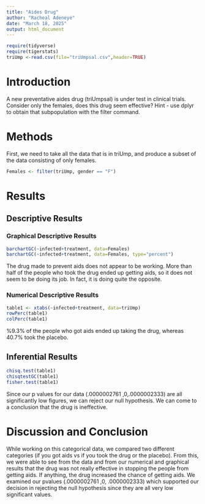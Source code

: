 ```yaml
---
title: "Aides Drug"
author: "Racheal Adeneye"
date: "March 18, 2025"
output: html_document
---
```


```r
require(tidyverse)
require(tigerstats)
triUmp <-read.csv(file="triUmpsal.csv",header=TRUE)
```

# Introduction

<!--In this section you explain what you are trying to show.  Where did the data come from?  What is the research or other question you are trying to answer?.  If you skimp in this section expect to be marked down in your grade. Paint a picture of the project a couple of paragraphs is expected!-->

A new  preventative aides drug (triUmpsal) is under test in clinical trials. Consider only the females, does this drug seem effective?  Hint - use dplyr to obtain that subpopulation with the filter command.

# Methods

<!--Decide on your methods:  use "variable analysis" or other appropriate descriptors.  Make sure to choose at least one graphical method and at least one numerical method. Discuss what data manipulations may be needed for example subsetting or other binning procedures and what sort of graphical displays and inferential tools will be used!-->

First, we need to take all the data that is in triUmp, and produce a subset of the data consisting of only females.

```r
Females <- filter(triUmp, gender == "F")
```


# Results

<!--Divide this section into two sub-sections:  One for your descriptive  results and one for your inferential results.!-->

## Descriptive Results

### Graphical Descriptive Results

<!--Graphical results here.  Make sure to show your code.  Provide appropriate labels for axes, giving units if possible, and provide a good title for the graph, too.  Use the graphical results to describe the patterns if any that exist in the data as focused toward the research question. Bottom line is to explain the features of the graph that are relevant to conforming or departing to what is expected by your null hypothesis !-->

```r
barchartGC(~infected+treatment, data=Females)
barchartGC(~infected+treatment, data=Females, type="percent")
```

The drug made to prevent aids does not appear to be working. More than half of the people who took the drug ended up getting aids, so it does not seem to be doing its job. In fact, it is doing quite the opposite.

### Numerical Descriptive Results

<!--Numerical results go here. Use the numerical results to describe the patterns if any that exist in the data as focused toward the research question!-->

```r
table1 <- xtabs(~infected+treatment, data=triUmp)
rowPerc(table1)
colPerc(table1)
```
%9.3% of the people who got aids ended up taking the drug, whereas 40.7% took the placebo.

## Inferential Results

<!--State hypothesis clearly.  Make sure your discussion of the inferential test covers all the aspects that the test output produces, such as test statistic, p-value etc.  Make a decision about the null hypothesis, explain the assumptions on which the selected test/procedure was based, and why the chosen procedure satisfys the assumptions and is appropriate to answer the research question!-->

```r
chisq.test(table1)
chisqtestGC(table1)
fisher.test(table1)
```
Since our p values for our data (.0000002761 ,0,.0000002333) are all significantly low figures, we can reject our null hypothesis. We can come to a conclusion that the drug is ineffective.

# Discussion and Conclusion

<!--Discussion and conclusion here.  If you found a relationship be sure to consider whether the relationship occurs because one of the variavbles causes the other, or whether they perhasps are related for some other reason.  Watch the chapter 6 videos from the GeorgeTown videos collection.!-->

While working on this categorical data, we compared two different categories (if you got aids vs if you took the drug or the placebo). From this, we were able to see from the data and from our numerical and graphical results that the drug was not really effective in stopping the people from getting aids. If anything, the drug increased the chance of getting aids. We examined our pvalues (.0000002761 ,0, .0000002333) which supported our decision in rejecting the null hypothesis since they are all very low significant values.